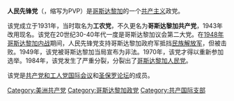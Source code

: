 {{共产党}}
'''人民先锋党'''（{{lang-es|Partido Vanguardia Popular}}，缩写为PVP）是[[哥斯达黎加|哥斯达黎加]]的一个[[共产主义|共产主义]]政党。

该党成立于1931年，当时取名为'''工农党'''，不久更名为'''哥斯达黎加共产党'''，1943年改用现名。该党在20世纪30-40年代一度是哥斯达黎加议会第二大党。在[[1948年哥斯达黎加内战|1948年哥斯达黎加内战]]期间，人民先锋党支持哥斯达黎加政府军抵挡[[民族解放黨_(哥斯大黎加)|民族解放军]]，但被击败。1949年，该党被哥斯达黎加当局宣布为非法。1970年，该党才得以重新参加选举。1984年，该党发生了严重分裂，分裂出了[[哥斯达黎加人民党|哥斯达黎加人民党]]。

该党是[[共产党和工人党国际会议|共产党和工人党国际会议]]和[[圣保罗论坛|圣保罗论坛]]的成员。

[[Category:美洲共产党|Category:美洲共产党]]
[[Category:哥斯达黎加政党|Category:哥斯达黎加政党]]
[[Category:共产国际支部|Category:共产国际支部]]